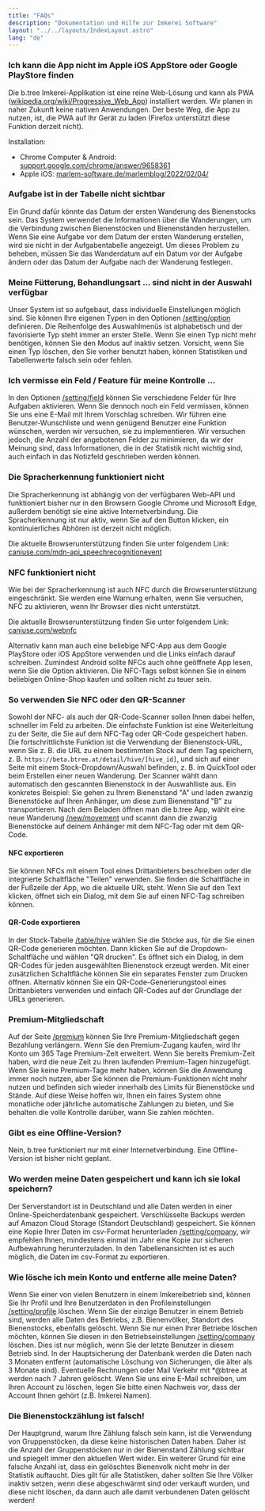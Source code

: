```yaml
---
title: "FAQs"
description: "Dokumentation und Hilfe zur Imkerei Software"
layout: "../../layouts/IndexLayout.astro"
lang: "de"
---
```


### Ich kann die App nicht im Apple iOS AppStore oder Google PlayStore finden

Die b.tree Imkerei-Applikation ist eine reine Web-Lösung und kann als PWA ([wikipedia.org/wiki/Progressive_Web_App](https://en.wikipedia.org/wiki/Progressive_Web_App)) installiert werden. Wir planen in naher Zukunft keine nativen Anwendungen. Der beste Weg, die App zu nutzen, ist, die PWA auf Ihr Gerät zu laden (Firefox unterstützt diese Funktion derzeit nicht).

Installation:

- Chrome Computer & Android: [support.google.com/chrome/answer/9658361](https://support.google.com/chrome/answer/9658361)
- Apple iOS: [marlem-software.de/marlemblog/2022/02/04/](https://www.marlem-software.de/marlemblog/2022/02/04/progressive-web-apps-installieren-in-den-betriebssystemen-windows-android-ios-ubuntu-und-macos/#Progressive_Web-App_Installation_im_Betriebssystem_IOS)

### Aufgabe ist in der Tabelle nicht sichtbar

Ein Grund dafür könnte das Datum der ersten Wanderung des Bienenstocks sein. Das System verwendet die Informationen über die Wanderungen, um die Verbindung zwischen Bienenstöcken und Bienenständen herzustellen. Wenn Sie eine Aufgabe vor dem Datum der ersten Wanderung erstellen, wird sie nicht in der Aufgabentabelle angezeigt. Um dieses Problem zu beheben, müssen Sie das Wanderdatum auf ein Datum vor der Aufgabe ändern oder das Datum der Aufgabe nach der Wanderung festlegen.

### Meine Fütterung, Behandlungsart ... sind nicht in der Auswahl verfügbar

Unser System ist so aufgebaut, dass individuelle Einstellungen möglich sind. Sie können Ihre eigenen Typen in den Optionen [/setting/option](https://app.btree.at/setting/option/checkup_types) definieren. Die Reihenfolge des Auswahlmenüs ist alphabetisch und der favorisierte Typ steht immer an erster Stelle. Wenn Sie einen Typ nicht mehr benötigen, können Sie den Modus auf inaktiv setzen. Vorsicht, wenn Sie einen Typ löschen, den Sie vorher benutzt haben, können Statistiken und Tabellenwerte falsch sein oder fehlen.

### Ich vermisse ein Feld / Feature für meine Kontrolle ...

In den Optionen [/setting/field](https://app.btree.at/setting/field) können Sie verschiedene Felder für Ihre Aufgaben aktivieren. Wenn Sie dennoch noch ein Feld vermissen, können Sie uns eine E-Mail mit Ihrem Vorschlag schreiben. Wir führen eine Benutzer-Wunschliste und wenn genügend Benutzer eine Funktion wünschen, werden wir versuchen, sie zu implementieren. Wir versuchen jedoch, die Anzahl der angebotenen Felder zu minimieren, da wir der Meinung sind, dass Informationen, die in der Statistik nicht wichtig sind, auch einfach in das Notizfeld geschrieben werden können.

### Die Spracherkennung funktioniert nicht

Die Spracherkennung ist abhängig von der verfügbaren Web-API und funktioniert bisher nur in den Browsern Google Chrome und Microsoft Edge, außerdem benötigt sie eine aktive Internetverbindung. Die Spracherkennung ist nur aktiv, wenn Sie auf den Button klicken, ein kontinuierliches Abhören ist derzeit nicht möglich.

Die aktuelle Browserunterstützung finden Sie unter folgendem Link: [caniuse.com/mdn-api_speechrecognitionevent](https://caniuse.com/mdn-api_speechrecognitionevent)

### NFC funktioniert nicht

Wie bei der Spracherkennung ist auch NFC durch die Browserunterstützung eingeschränkt. Sie werden eine Warnung erhalten, wenn Sie versuchen, NFC zu aktivieren, wenn Ihr Browser dies nicht unterstützt.

Die aktuelle Browserunterstützung finden Sie unter folgendem Link: [caniuse.com/webnfc](https://caniuse.com/webnfc)

Alternativ kann man auch eine beliebige NFC-App aus dem Google PlayStore oder iOS AppStore verwenden und die Links einfach darauf schreiben. Zumindest Android sollte NFCs auch ohne geöffnete App lesen, wenn Sie die Option aktivieren. Die NFC-Tags selbst können Sie in einem beliebigen Online-Shop kaufen und sollten nicht zu teuer sein.

### So verwenden Sie NFC oder den QR-Scanner

Sowohl der NFC- als auch der QR-Code-Scanner sollen Ihnen dabei helfen, schneller im Feld zu arbeiten. Die einfachste Funktion ist eine Weiterleitung zu der Seite, die Sie auf dem NFC-Tag oder QR-Code gespeichert haben. Die fortschrittlichste Funktion ist die Verwendung der Bienenstock-URL, wenn Sie z. B. die URL zu einem bestimmten Stock auf dem Tag speichern, z. B. `https://beta.btree.at/detail/hive/[hive_id]`, und sich auf einer Seite mit einem Stock-Dropdown/Auswahl befinden, z. B. im QuickTool oder beim Erstellen einer neuen Wanderung. Der Scanner wählt dann automatisch den gescannten Bienenstock in der Auswahlliste aus. Ein konkretes Beispiel: Sie gehen zu Ihrem Bienenstand "A" und laden zwanzig Bienenstöcke auf Ihren Anhänger, um diese zum Bienenstand "B" zu transportieren. Nach dem Beladen öffnen man die b.tree App, wählt eine neue Wanderung [/new/movement](https://app.btree.at/new/movement) und scannt dann die zwanzig Bienenstöcke auf deinem Anhänger mit dem NFC-Tag oder mit dem QR-Code.

#### NFC exportieren

Sie können NFCs mit einem Tool eines Drittanbieters beschreiben oder die integrierte Schaltfläche "Teilen" verwenden. Sie finden die Schaltfläche in der Fußzeile der App, wo die aktuelle URL steht. Wenn Sie auf den Text klicken, öffnet sich ein Dialog, mit dem Sie auf einen NFC-Tag schreiben können.

#### QR-Code exportieren

In der Stock-Tabelle [/table/hive](https://app.btree.at/table/hive) wählen Sie die Stöcke aus, für die Sie einen QR-Code generieren möchten. Dann klicken Sie auf die Dropdown-Schaltfläche und wählen "QR drucken". Es öffnet sich ein Dialog, in dem QR-Codes für jeden ausgewählten Bienenstock erzeugt werden. Mit einer zusätzlichen Schaltfläche können Sie ein separates Fenster zum Drucken öffnen. Alternativ können Sie ein QR-Code-Generierungstool eines Drittanbieters verwenden und einfach QR-Codes auf der Grundlage der URLs generieren.

### Premium-Mitgliedschaft

Auf der Seite [/premium](https://app.btree.at/premium) können Sie Ihre Premium-Mitgliedschaft gegen Bezahlung verlängern. Wenn Sie den Premium-Zugang kaufen, wird Ihr Konto um 365 Tage Premium-Zeit erweitert. Wenn Sie bereits Premium-Zeit haben, wird die neue Zeit zu Ihren laufenden Premium-Tagen hinzugefügt. Wenn Sie keine Premium-Tage mehr haben, können Sie die Anwendung immer noch nutzen, aber Sie können die Premium-Funktionen nicht mehr nutzen und befinden sich wieder innerhalb des Limits für Bienenstöcke und Stände. Auf diese Weise hoffen wir, Ihnen ein faires System ohne monatliche oder jährliche automatische Zahlungen zu bieten, und Sie behalten die volle Kontrolle darüber, wann Sie zahlen möchten.

### Gibt es eine Offline-Version?

Nein, b.tree funktioniert nur mit einer Internetverbindung. Eine Offline-Version ist bisher nicht geplant.

### Wo werden meine Daten gespeichert und kann ich sie lokal speichern?

Der Serverstandort ist in Deutschland und alle Daten werden in einer Online-Speicherdatenbank gespeichert. Verschlüsselte Backups werden auf Amazon Cloud Storage (Standort Deutschland) gespeichert. Sie können eine Kopie Ihrer Daten im csv-Format herunterladen [/setting/company](https://app.btree.at/setting/company), wir empfehlen Ihnen, mindestens einmal im Jahr eine Kopie zur sicheren Aufbewahrung herunterzuladen. In den Tabellenansichten ist es auch möglich, die Daten im csv-Format zu exportieren.

### Wie lösche ich mein Konto und entferne alle meine Daten?

Wenn Sie einer von vielen Benutzern in einem Imkereibetrieb sind, können Sie Ihr Profil und Ihre Benutzerdaten in den Profileinstellungen [/setting/profile](https://app.btree.at/setting/profile) löschen. Wenn Sie der einzige Benutzer in einem Betrieb sind, werden alle Daten des Betriebs, z.B. Bienenvölker, Standort des Bienenstocks, ebenfalls gelöscht. Wenn Sie nur einen Ihrer Betriebe löschen möchten, können Sie diesen in den Betriebseinstellungen [/setting/company](https://app.btree.at/setting/company) löschen. Dies ist nur möglich, wenn Sie der letzte Benutzer in diesem Betrieb sind. In der Hauptsicherung der Datenbank werden die Daten nach 3 Monaten entfernt (automatische Löschung von Sicherungen, die älter als 3 Monate sind). Eventuelle Rechnungen oder Mail Verkehr mit \*@btree.at werden nach 7 Jahren gelöscht. Wenn Sie uns eine E-Mail schreiben, um Ihren Account zu löschen, legen Sie bitte einen Nachweis vor, dass der Account Ihnen gehört (z.B. Imkerei Namen).

### Die Bienenstockzählung ist falsch!

Der Hauptgrund, warum Ihre Zählung falsch sein kann, ist die Verwendung von Gruppenstöcken, da diese keine historischen Daten haben. Daher ist die Anzahl der Gruppenstöcken nur in der Bienenstand Zählung sichtbar und spiegelt immer den aktuellen Wert wider. Ein weiterer Grund für eine falsche Anzahl ist, dass ein gelöschtes Bienenvolk nicht mehr in der Statistik auftaucht. Dies gilt für alle Statistiken, daher sollten Sie Ihre Völker inaktiv setzen, wenn diese abgeschwärmt sind oder verkauft wurden, und diese nicht löschen, da dann auch alle damit verbundenen Daten gelöscht werden!

